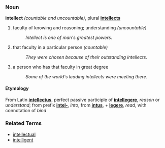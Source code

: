 ===Noun===
'''intellect''' ''(countable and uncountable)'', plural '''[[intellects]]'''

# faculty of knowing and reasoning; understanding ''(uncountable)''
#: ''Intellect is one of man's greatest powers.''
# that faculty in a particular person ''(countable)''
#: ''They were chosen because of their outstanding intellects.''
# a person who has that faculty in great degree
#: ''Some of the world's leading intellects were meeting there.''

====Etymology====
From Latin '''[[intellectus]]''', perfect passive participle of '''[[intellegere]]''', ''reason'' or ''understand''; from prefix '''[[intel-]]''', ''into'', from '''[[intus]]''', + '''[[legere]]''', ''read'', with connotation of ''bind''

===Related Terms===
*[[intellectual]]
*[[intelligent]]